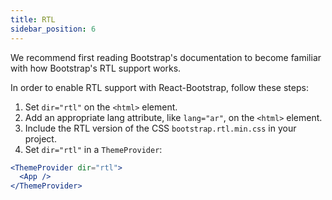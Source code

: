 ```yaml
---
title: RTL
sidebar_position: 6
---
```



We recommend first reading <DocLink path="/getting-started/rtl">Bootstrap's documentation</DocLink>
to become familiar with how Bootstrap's RTL support works.

In order to enable RTL support with React-Bootstrap, follow these steps:

1. Set `dir="rtl"` on the `<html>` element.
2. Add an appropriate lang attribute, like `lang="ar"`, on the `<html>` element.
3. Include the RTL version of the CSS `bootstrap.rtl.min.css` in your project.
4. Set `dir="rtl"` in a `ThemeProvider`:

```jsx
<ThemeProvider dir="rtl">
  <App />
</ThemeProvider>
```
